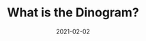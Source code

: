 ---
slug: /blog/dinogram-1
title: What is the Dinogram?
description: Why I built this weird thing
date: 2021-02-02
isBlogPost: true
---